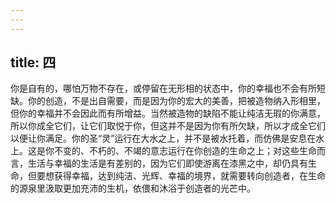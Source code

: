 ```yaml
---
---
---
```

title: 四
---

你是自有的，哪怕万物不存在，或停留在无形相的状态中，你的幸福也不会有所短缺。你的创造，不是出自需要，而是因为你的宏大的美善，把被造物纳入形相里，但你的幸福并不会因此而有所增益。当然被造物的缺陷不能让纯洁无瑕的你满意，所以你成全它们，让它们取悦于你，但这并不是因为你有所欠缺，所以才成全它们以便让你满足。你的圣“灵”运行在大水之上，并不是被水托着，而仿佛是安息在水上。这是你不变的、不朽的、不竭的意志运行在你创造的生命之上；对这些生命而言，生活与幸福的生活是有差别的，因为它们即使游离在漆黑之中，却仍具有生命，但要想获得幸福，达到纯洁、光辉、幸福的境界，就需要转向创造者，在生命的源泉里汲取更加充沛的生机，依偎和沐浴于创造者的光芒中。